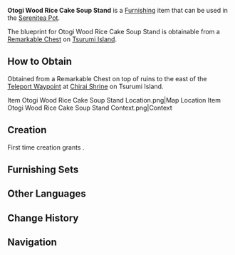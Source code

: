 {{Furnishing Infobox
|id             = 370505
|image          = Item Otogi Wood Rice Cake Soup Stand.png
|category       = Building
|subcategory    = Free Booth
|rarity         = 3
|adeptal_energy = 60
|load           = 145
|reduced_load   = 108
|description    = This food stall is often known as a "stand" or a "yatai." It has been built from a combination of an [[Otogi Wood]] table cabinet and pushcart and is unique to Inazuma.<br />Rice Cake Soup is a very popular dish in [[Inazuma City]], and it is no exaggeration to say that this is a dish for everyone. As such, one can find many such stands selling [[Rice Cake Soup]]. Sometimes, store owners may even let guests place the ingredients that they want into their soup as it is being made, thus satisfying both their hunger and spur-of-the-moment inspiration.
|blueprint      = Remarkable Chest
}}
'''Otogi Wood Rice Cake Soup Stand''' is a [[Furnishing]] item that can be used in the [[Serenitea Pot]].

The blueprint for Otogi Wood Rice Cake Soup Stand is obtainable from a [[Remarkable Chest]] on [[Tsurumi Island]].

==How to Obtain==
Obtained from a Remarkable Chest on top of ruins to the east of the [[Teleport Waypoint]] at [[Chirai Shrine]] on Tsurumi Island.
<gallery hideaddbutton="true" captionalign="center">
Item Otogi Wood Rice Cake Soup Stand Location.png|Map Location
Item Otogi Wood Rice Cake Soup Stand Context.png|Context
</gallery>

==Creation==
First time creation grants {{Item|Trust|24|x=60}}.
{{Recipe
|type = Creation
|time = 14h
|Otogi Wood = 12
|Blue Dye = 6
|sort = Otogi Wood,Blue Dye
}}

==Furnishing Sets==
{{Craft Usage}}

==Other Languages==
{{Other Languages
|default_hidden = 1
|en      = Otogi Wood Rice Cake Soup Stand
|zhs     = 御伽木市井杂煮屋台
|zhs_rm  = Yùjiā-mù Shìjǐng Zázhǔ Wūtái
|zht     = 御伽木市井雜煮屋台
|zht_rm  = Yùjiā-mù Shìjǐng Zázhǔ Wūtái
|ja      = 御伽の市井おでん屋台
|ja_rm   = Otogi no Shisei Oden Yatai
|ko      = 오토기나무 모둠 어묵탕 포장마차
|ko_rm   = Otoginamu Modum Eomuktang Pojangmacha
|es      = Puesto de sopa de pastel de arroz de murmurador
|fr      = Étal à soupe de galettes de riz en bois de dulcinier
|ru      = Павильончик с супом одзони из древесины отоги
|th      = ซุ้ม Rice Cake Soup ไม้ Otogi
|th_rm   = 
|vi      = Quầy Zoni Đường Phố Otogi
|de      = Otogi-Sand für Klebreissuppe
|id      = Kios Sup Kue Beras dari Otogi
|pt      = Balcão de Madeira Otogi do Cozido Misto do Mercado
}}

==Change History==
{{Change History|2.2}}

==Navigation==
{{Furnishing Navbox/Exterior|Building}}